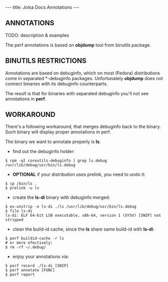 ---
title: Jolsa Docs Annotations
---

== ANNOTATIONS ==

TODO: description & examples

The perf annotations is based on '''objdump''' tool from binutils package.

== BINUTILS RESTRICTIONS ==

Annotations are based on debuginfo, which on most (Fedora) distributions
come in separated *-debuginfo packages. Unfortunately '''objdump''' does not
connect binaries with its debuginfo counterparts.

The result is that for binaries with separated debuginfo you'll not
see annotations in '''perf'''.

== WORKAROUND ==

There's a following workaround, that merges debuginfo back to the
binary. Such binary will display proper annotations in perf.

The binary we want to annotate properly is '''ls'''.
* find out the debuginfo holder:
<pre>
$ rpm -ql coreutils-debuginfo | grep ls.debug
/usr/lib/debug/usr/bin/ls.debug
</pre>

* '''OPTIONAL''' if your distribution uses prelink, you need to undo it:
<pre>
$ cp /bin/ls .
$ prelink -u ls
</pre>

* create the '''ls-di''' binary with debuginfo merged:
<pre>
$ eu-unstrip -o ls-di ./ls /usr/lib/debug/usr/bin/ls.debug
$ file ls-di
ls-di: ELF 64-bit LSB executable, x86-64, version 1 (SYSV) [SNIP] not stripped
</pre>

* clean the build-id cache, since the '''ls''' share same build-id with '''ls-di''':
<pre>
$ perf buildid-cache -r ls
# or more efectively:
$ rm -rf ~/.debug/
</pre>

* enjoy your annotations via:
<pre>
$ perf record ./ls-di [SNIP]
$ perf annotate [FUNC]
$ perf report
</pre>